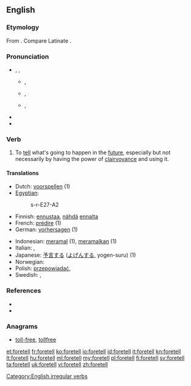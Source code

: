 ==English==

===Etymology===
From {{prefix|fore|tell}}. Compare Latinate {{term|premonition|lang=en}}.

===Pronunciation===
* {{enPR|fôr-tĕlʹ}}, {{IPA|/fɔrˈtɛl/}}, {{SAMPA|/fOr"tEl/}}
** {{a|AU}} {{IPA|[foː.ˈteɫ]}}, {{SAMPA|[fo:."te5]}}
** {{a|RP}} {{IPA|[fɔː.ˈtɛɫ]}}, {{SAMPA|[fO:."tE5]}}
** {{a|US}} {{IPA|[fɔɹ.ˈtɛɫ]}}, {{SAMPA|[fOr\."tE5]}}
**: {{audio|en-us-foretell.ogg|Audio (US)}}
* {{rhymes|ɛl}}
* {{hyphenation|fore|tell}}

===Verb===
{{en-verb|foretells|foretelling|foretold}}

# To [[tell]] what's going to happen in the [[future]], especially but not necessarily by having the power of [[clairvoyance]] and using it.

====Translations====
{{trans-top|to predict the future}}
* Dutch: [[voorspellen]] (1)
* [[Egyptian]]: {{tø|egy|sr|sc=Egyp}}
*: <hiero>s-r-E27-A2</hiero>
* Finnish: [[ennustaa]], [[nähdä]] [[ennalta]]
* French: [[prédire]] (1)
* German: [[vorhersagen]] (1)
{{trans-mid}}
* Indonesian: [[ramal|meramal]] (1), [[ramal|meramalkan]] (1)
* Italian: {{t+|it|predire}}, {{t+|it|prevedere}}
* Japanese: [[予言]]する ([[よげん]]する, yogen-suru) (1)
* Norwegian: {{t|no|forutsi}}
* Polish: [[przepowiadać]],  {{t|pl|przepowiedzieć}}
* Swedish: {{t|sv|förutspå}}, {{t|sv|förutsäga}}
{{trans-bottom}}

===References===
* {{R:Century 1911}}
* {{R:Webster 1913}}

===Anagrams===
* [[toll-free#English|toll-free]], [[tollfree#English|tollfree]]

[[Category:English irregular verbs]]

[[et:foretell]]
[[fr:foretell]]
[[ko:foretell]]
[[io:foretell]]
[[id:foretell]]
[[it:foretell]]
[[kn:foretell]]
[[lt:foretell]]
[[hu:foretell]]
[[ml:foretell]]
[[my:foretell]]
[[pl:foretell]]
[[fi:foretell]]
[[sv:foretell]]
[[ta:foretell]]
[[uk:foretell]]
[[vi:foretell]]
[[zh:foretell]]